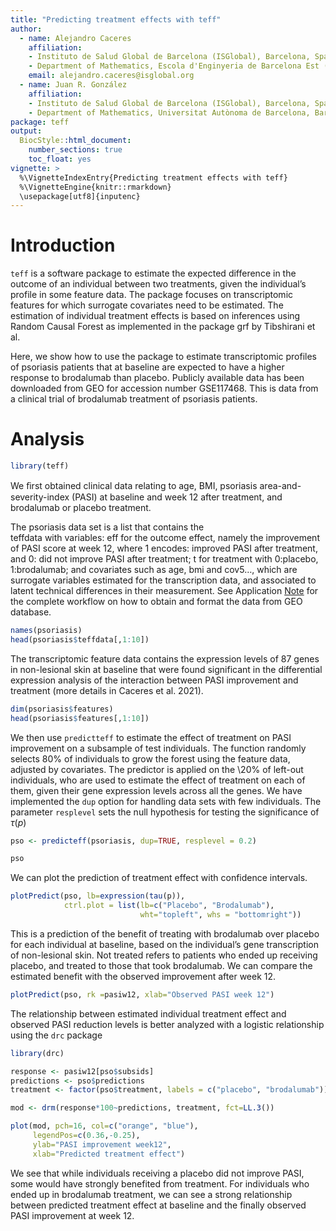 ---
title: "Predicting treatment effects with teff"
author: 
  - name: Alejandro Caceres
    affiliation: 
    - Instituto de Salud Global de Barcelona (ISGlobal), Barcelona, Spain
    - Department of Mathematics, Escola d'Enginyeria de Barcelona Est (EEBE) Universitat Politècnica de Catalunya, Barcelona Spain.
    email: alejandro.caceres@isglobal.org 
  - name: Juan R. González
    affiliation: 
    - Instituto de Salud Global de Barcelona (ISGlobal), Barcelona, Spain
    - Department of Mathematics, Universitat Autònoma de Barcelona, Barcelona, Spain 
package: teff
output: 
  BiocStyle::html_document:
    number_sections: true
    toc_float: yes
vignette: >
  %\VignetteIndexEntry{Predicting treatment effects with teff}
  %\VignetteEngine{knitr::rmarkdown}
  \usepackage[utf8]{inputenc}
---


# Introduction

<code>teff</code> is a software package to estimate the expected difference in the outcome of an individual between two treatments, given the individual's profile in some feature data. The package focuses on transcriptomic features for which surrogate covariates need to be estimated. The estimation of individual treatment effects is based on inferences using Random Causal Forest as implemented in the package <core>grf</code> by Tibshirani et al. 

Here, we show how to use the package to estimate transcriptomic profiles of psoriasis patients that at baseline are expected to have a higher response to brodalumab than placebo. Publicly available data has been downloaded from GEO for accession number GSE117468. This is data from a clinical trial of brodalumab treatment of psoriasis patients.


# Analysis


```{r, message=FALSE, warning=FALSE}
library(teff)
```

We ﬁrst obtained clinical data relating to age, BMI, psoriasis area-and-severity-index (PASI) at baseline and week 12 after treatment, and brodalumab or placebo treatment. 

The <core>psoriasis</code> data set is a list that contains the  
<core>teffdata</core> with variables: <core>eff</core> for the outcome effect, namely the improvement of PASI score at week 12, where 1 encodes: improved PASI after treatment, and 0: did not improve PASI after treatment; <core>t</core> for treatment with 0:placebo, 1:brodalumab; and covariates such as <core>age</core>, <core>bmi</core> and  <core>cov5</core>..., which are surrogate variables estimated for the transcription data, and associated to latent technical differences in their measurement. See Application [Note](https://teff-package.github.io/teff/SupplementaryCaceres2021.html) for 
the complete workflow on how to obtain and format the data from GEO database.

```{r}
names(psoriasis)
head(psoriasis$teffdata[,1:10])
```
The transcriptomic feature data contains the expression levels of 87 genes in non-lesional skin at baseline that were found significant in the differential expression analysis of the interaction between PASI improvement and treatment (more details in Caceres et al. 2021). 


```{r}
dim(psoriasis$features)
head(psoriasis$features[,1:10])
```

We then use <code>predictteff</code> to estimate the effect of treatment on PASI improvement on a subsample of test individuals. The function randomly selects 80\% of individuals to grow the forest using the feature data, adjusted by covariates. The predictor is applied on the \20% of left-out individuals, who are used to estimate the effect of treatment on each of them, given their gene expression levels across all the genes. We have implemented the <code>dup</code> option for handling data sets with few individuals. The parameter <code>resplevel</code> sets the null hypothesis for testing the significance of $\tau(p)$


```{r}
pso <- predicteff(psoriasis, dup=TRUE, resplevel = 0.2)

pso
```

We can plot the prediction of treatment effect with confidence intervals.  

```{r}
plotPredict(pso, lb=expression(tau(p)),
            ctrl.plot = list(lb=c("Placebo", "Brodalumab"),
                             wht="topleft", whs = "bottomright"))
```


This is a prediction of the benefit of treating with brodalumab over placebo for each individual at baseline, based on the individual's gene transcription of non-lesional skin. Not treated refers to patients who ended up receiving placebo, and treated to those that took brodalumab. We can compare the estimated benefit with the observed improvement after week 12. 


```{r}
plotPredict(pso, rk =pasiw12, xlab="Observed PASI week 12")
```



The relationship between estimated individual treatment effect and observed PASI reduction levels is better analyzed with a logistic relationship using the <code>drc</code> package

```{r, message=FALSE, warning=FALSE}
library(drc)

response <- pasiw12[pso$subsids]
predictions <- pso$predictions
treatment <- factor(pso$treatment, labels = c("placebo", "brodalumab"))

mod <- drm(response*100~predictions, treatment, fct=LL.3())

plot(mod, pch=16, col=c("orange", "blue"), 
     legendPos=c(0.36,-0.25), 
     ylab="PASI improvement week12", 
     xlab="Predicted treatment effect")
```

We see that while individuals receiving a placebo did not improve PASI, some would have strongly benefited from treatment. For individuals who ended up in brodalumab treatment, we can see a strong relationship between predicted treatment effect at baseline and the finally observed PASI improvement at week 12.  

